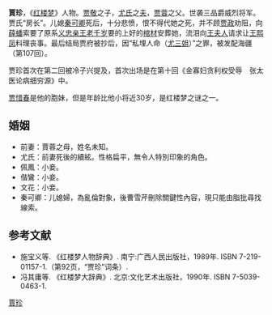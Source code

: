 {{no footnotes|time=2019-06-17T05:31:40+00:00}}
'''賈珍'''，《[[红楼梦|红楼梦]]》人物。[[贾敬|贾敬]]之子，[[尤氏_(红楼梦)|尤氏]]之[[夫|夫]]，[[贾蓉|贾蓉]]之父。世袭三品爵威烈将军。贾氏“房长”。儿媳[[秦可卿|秦可卿]]死后，十分悲愤，恨不得代她之死，并不顾[[贾政|贾政]]劝阻，向[[薛蟠|薛蟠]]索要了原系[[义忠亲王老千岁|义忠亲王老千岁]]要的上好的[[棺材|棺材]]安葬她，流泪向[[王夫人_(紅樓夢)|王夫人]]请求让[[王熙凤|王熙凤]]料理丧事。最后结局贾府被抄后，因“私埋人命（[[尤三姐|尤三姐]]）”之罪，被发配海疆（第107回）。

贾珍首次在第二回被冷子兴提及，首次出场是在第十回《金寡妇贪利权受辱　张太医论病细穷源》中。

[[贾惜春|贾惜春]]是他的胞妹，但是年龄比他小将近30岁，是红楼梦之谜之一。

==婚姻==

*前妻：賈蓉之母，姓名未知。
*尤氏：前妻死後的續絃。性格扁平，無令人特別印象的角色。
*佩鳳：小妾。
*偕鸞：小妾。
*文花：小妾。
*秦可卿：儿媳婦，為亂倫對象，後曹雪芹刪除關鍵性內容，現只能由脂批尋找線索。

== 参考文献 ==
* 施宝义等. 《红楼梦人物辞典》. 南宁:广西人民出版社，1989年. ISBN 7-219-01157-1.（第92页，“贾珍”词条）.
* 冯其庸等. 《红楼梦大辞典》. 北京:文化艺术出版社，1990年. ISBN 7-5039-0463-1.
{{红楼梦}}

[[Category:紅樓夢人物|賈珍]]